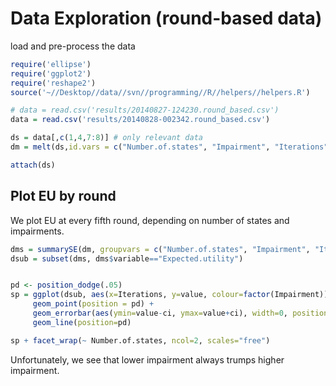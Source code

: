 Data Exploration (round-based data)
===================================

load and pre-process the data

``` r

require('ellipse')
require('ggplot2')
require('reshape2')
source('~//Desktop//data//svn//programming//R//helpers//helpers.R')

# data = read.csv('results/20140827-124230.round_based.csv')
data = read.csv('results/20140828-002342.round_based.csv')

ds = data[,c(1,4,7:8)] # only relevant data
dm = melt(ds,id.vars = c("Number.of.states", "Impairment", "Iterations")) # melted data

attach(ds)
```

Plot EU by round
----------------

We plot EU at every fifth round, depending on number of states and impairments.


```r

dms = summarySE(dm, groupvars = c("Number.of.states", "Impairment", "Iterations", "variable"), measurevar="value")
dsub = subset(dms, dms$variable=="Expected.utility")


pd <- position_dodge(.05)
sp = ggplot(dsub, aes(x=Iterations, y=value, colour=factor(Impairment))) + 
     geom_point(position = pd) +
     geom_errorbar(aes(ymin=value-ci, ymax=value+ci), width=0, position=pd) +
     geom_line(position=pd) 

sp + facet_wrap(~ Number.of.states, ncol=2, scales="free")

```

Unfortunately, we see that lower impairment always trumps higher impairment.
